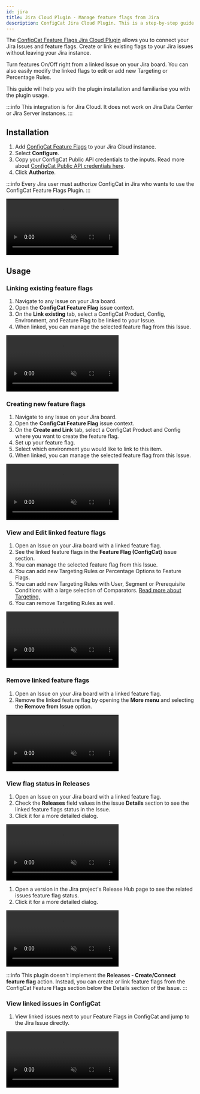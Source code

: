 ```yaml
---
id: jira
title: Jira Cloud Plugin - Manage feature flags from Jira
description: ConfigCat Jira Cloud Plugin. This is a step-by-step guide on how to connect and manage feature flags from Jira Cloud boards.
---
```


The <a href="https://marketplace.atlassian.com/1222421" target="_blank">ConfigCat Feature Flags Jira Cloud Plugin</a> allows you to connect your Jira Issues and feature flags. Create or link existing flags to your Jira issues without leaving your Jira instance.

Turn features On/Off right from a linked Issue on your Jira board. You can also easily modify the linked flags to edit or add new Targeting or Percentage Rules.

This guide will help you with the plugin installation and familiarise you with the plugin usage.

:::info
This integration is for Jira Cloud. It does not work on Jira Data Center or Jira Server instances.
:::

## Installation

1. Add <a href="https://marketplace.atlassian.com/1222421" target="_blank">ConfigCat Feature Flags</a> to your Jira Cloud instance.
2. Select **Configure**.
3. Copy your ConfigCat Public API credentials to the inputs. Read more about <a href="https://app.configcat.com/my-account/public-api-credentials" target="_blank">ConfigCat Public API credentials here</a>.
4. Click **Authorize**.

:::info
Every Jira user must authorize ConfigCat in Jira who wants to use the ConfigCat Feature Flags Plugin.
:::

<video className="video" controls muted>
  <source src="/docs/assets/jira/auth.mp4" type="video/mp4"/>
  Your browser does not support the video tag.
</video>

## Usage

### Linking existing feature flags

1. Navigate to any Issue on your Jira board.
2. Open the **ConfigCat Feature Flag** issue context.
3. On the **Link existing** tab, select a ConfigCat Product, Config, Environment, and Feature Flag to be linked to your Issue.
4. When linked, you can manage the selected feature flag from this Issue.

<video className="video" controls muted>
  <source src="/docs/assets/jira/link-existing.mp4" type="video/mp4"/>
  Your browser does not support the video tag.
</video>

### Creating new feature flags

1. Navigate to any Issue on your Jira board.
2. Open the **ConfigCat Feature Flag** issue context.
3. On the **Create and Link** tab, select a ConfigCat Product and Config where you want to create the feature flag.
4. Set up your feature flag.
5. Select which environment you would like to link to this item.
6. When linked, you can manage the selected feature flag from this Issue.

<video className="video" controls muted>
  <source src="/docs/assets/jira/create-link.mp4" type="video/mp4"/>
  Your browser does not support the video tag.
</video>

### View and Edit linked feature flags

1. Open an Issue on your Jira board with a linked feature flag.
2. See the linked feature flags in the **Feature Flag (ConfigCat)** issue section.
3. You can manage the selected feature flag from this Issue.
4. You can add new Targeting Rules or Percentage Options to Feature Flags.
5. You can add new Targeting Rules with User, Segment or Prerequisite Conditions with a large selection of Comparators.  [Read more about Targeting.](../targeting/targeting-overview.mdx)
6. You can remove Targeting Rules as well.

<video className="video" controls muted>
  <source src="/docs/assets/jira/edit-ff.mp4" type="video/mp4"/>
  Your browser does not support the video tag.
</video>

### Remove linked feature flags

1. Open an Issue on your Jira board with a linked feature flag.
2. Remove the linked feature flag by opening the **More menu** and selecting the **Remove from Issue** option.

<video className="video" controls muted>
  <source src="/docs/assets/jira/remove-ff.mp4" type="video/mp4"/>
  Your browser does not support the video tag.
</video>

### View flag status in Releases

1. Open an Issue on your Jira board with a linked feature flag.
2. Check the **Releases** field values in the issue **Details** section to see the linked feature flags status in the Issue.
3. Click it for a more detailed dialog.

<video className="video" controls muted>
  <source src="/docs/assets/jira/release-field.mp4" type="video/mp4"/>
  Your browser does not support the video tag.
</video>

1. Open a version in the Jira project's Release Hub page to see the related issues feature flag status.
2. Click it for a more detailed dialog.

<video className="video" controls muted>
  <source src="/docs/assets/jira/release-hub.mp4" type="video/mp4"/>
  Your browser does not support the video tag.
</video>

:::info
This plugin doesn't implement the **Releases - Create/Connect feature flag** action. Instead, you can create or link 
feature flags from the ConfigCat Feature Flags section below the Details section of the Issue.
:::

### View linked issues in ConfigCat

1. View linked issues next to your Feature Flags in ConfigCat and jump to the Jira Issue directly.

<video className="video" controls muted>
  <source src="/docs/assets/jira/open-from-dashboard.mp4" type="video/mp4"/>
  Your browser does not support the video tag.
</video>

